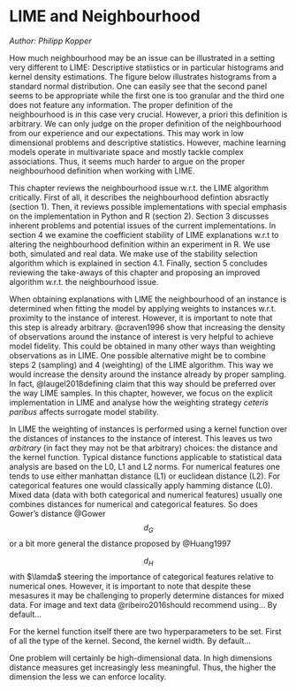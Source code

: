 # LIME and Neighbourhood

*Author: Philipp Kopper*

How much neighbourhood may be an issue can be illustrated in a setting very different to LIME:
Descriptive statiistics or in particular histograms and kernel density estimations.
The figure below illustrates histograms from a standard normal distribution.
One can easily see that the second panel seems to be appropriate while the first one is too granular and the third one does not feature any information.
The proper definition of the neighbourhood is in this case very crucial.
However, a priori this definition is arbitrary.
We can only judge on the proper definition of the neighbourhood from our experience and our expectations.
This may work in low dimensional problems and descriptive statistics.
However, machine learning models operate in multivariate space and mostly tackle complex associations.
Thus, it seems much harder to argue on the proper neighbourhood definition when working with LIME.

This chapter reviews the neighbourhood issue w.r.t. the LIME algorithm critically.
First of all, it describes the neighbourhood defintion absractly (section 1).
Then, it reviews possible implementations with special emphasis on the implementation in Python and R (section 2).
Section 3 discusses inherent problems and potential issues of the current implementations.
In section 4 we examine the coefficient stability of LIME explanations w.r.t to altering the neighbourhood definition within an experiment in R.
We use both, simulated and real data.
We make use of the stability selection algorithm which is explained in section 4.1.
Finally, section 5 concludes reviewing the take-aways of this chapter and proposing an improved algorithm w.r.t. the neighbourhood issue.

When obtaining explanations with LIME the neighbourhood of an instance is determined when fitting the model by applying weights to instances w.r.t. proximity to the instance of interest.
However, it is important to note that this step is already arbitrary.
@craven1996 show that increasing the density of observations around the instance of interest is very helpful to achieve model fidelity.
This could be obtained in many other ways than weighting observations as in LIME.
One possible alternative might be to combine steps 2 (sampling) and 4 (weighting) of the LIME algorithm.
This way we would increase the density around the instance already by proper sampling. 
In fact, @laugel2018defining claim that this way should be preferred over the way LIME samples.
In this chapter, however, we focus on the explicit implementation in LIME and analyse how the weighting strategy _ceteris paribus_ affects surrogate model stability.

In LIME the weighting of instances is performed using a kernel function over the distances of instances to the instance of interest.
This leaves us two _arbitrary_ (in fact they may not be that arbitrary) choices:
the distance and the kernel function.
Typical distance functions applicable to statistical data analysis are based on the L0, L1 and L2 norms.
For numerical features one tends to use either manhattan distance (L1) or euclidean distance (L2).
For categorical features one would classically apply hamming distance (L0).
Mixed data (data with both categorical and numerical features) usually one combines distances for numerical and categorical features.
So does Gower's distance @Gower 
$$ d_G $$
or a bit more general the distance proposed by @Huang1997

$$d_H$$
with $\lamda$ steering the importance of categorical features relative to numerical ones.
However, it is important to note that despite these mesasures it may be challenging to properly determine distances for mixed data.
For image and text data @ribeiro2016should recommend using...
By default...


For the kernel function itself there are two hyperparameters to be set.
First of all the type of the kernel.
Second, the kernel width.
By default...


One problem will certainly be high-dimensional data. 
In high dimensions distance measures get increasingly less meaningful.
Thus, the higher the dimension the less we can enforce locality.





